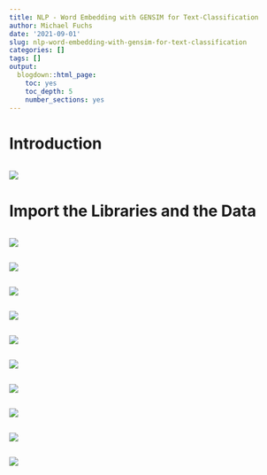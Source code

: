 ```yaml
---
title: NLP - Word Embedding with GENSIM for Text-Classification
author: Michael Fuchs
date: '2021-09-01'
slug: nlp-word-embedding-with-gensim-for-text-classification
categories: []
tags: []
output:
  blogdown::html_page:
    toc: yes
    toc_depth: 5
    number_sections: yes
---
```




# Introduction



```r

```

![](/post/2021-09-01-nlp-word-embedding-with-gensim-for-text-classification_files/p136p1.png)







# Import the Libraries and the Data





```r

```

![](/post/2021-09-01-nlp-word-embedding-with-gensim-for-text-classification_files/p136p.png)






























```r

```

![](/post/2021-09-01-nlp-word-embedding-with-gensim-for-text-classification_files/p136p.png)
































```r

```

![](/post/2021-09-01-nlp-word-embedding-with-gensim-for-text-classification_files/p136p.png)




































```r

```

![](/post/2021-09-01-nlp-word-embedding-with-gensim-for-text-classification_files/p136p.png)





























```r

```

![](/post/2021-09-01-nlp-word-embedding-with-gensim-for-text-classification_files/p136p.png)


























```r

```

![](/post/2021-09-01-nlp-word-embedding-with-gensim-for-text-classification_files/p136p.png)





























```r

```

![](/post/2021-09-01-nlp-word-embedding-with-gensim-for-text-classification_files/p136p.png)


























```r

```

![](/post/2021-09-01-nlp-word-embedding-with-gensim-for-text-classification_files/p136p.png)

























```r

```

![](/post/2021-09-01-nlp-word-embedding-with-gensim-for-text-classification_files/p136p.png)




























```r

```

![](/post/2021-09-01-nlp-word-embedding-with-gensim-for-text-classification_files/p136p.png)




